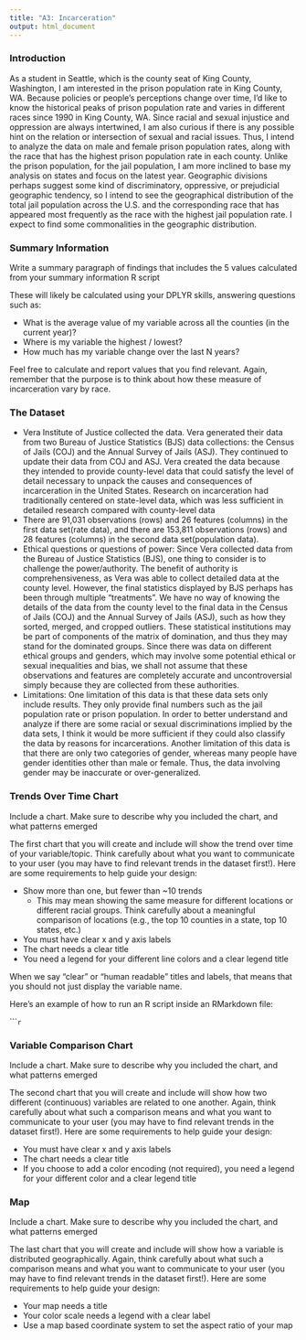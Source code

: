 ```yaml
---
title: "A3: Incarceration"
output: html_document
---
```


### Introduction

As a student in Seattle, which is the county seat of King County, Washington, I am interested in the prison population rate in King County, WA. Because policies or people's perceptions change over time, I'd like to know the historical peaks of prison population rate and varies in different races since 1990 in King County, WA. Since racial and sexual injustice and oppression are always intertwined, I am also curious if there is any possible hint on the relation or intersection of sexual and racial issues. Thus, I intend to analyze the data on male and female prison population rates, along with the race that has the highest prison population rate in each county. Unlike the prison population, for the jail population, I am more inclined to base my analysis on states and focus on the latest year. Geographic divisions perhaps suggest some kind of discriminatory, oppressive, or prejudicial geographic tendency, so I intend to see the geographical distribution of the total jail population across the U.S. and the corresponding race that has appeared most frequently as the race with the highest jail population rate. I expect to find some commonalities in the geographic distribution.

### Summary Information

Write a summary paragraph of findings that includes the 5 values calculated from your summary information R script

These will likely be calculated using your DPLYR skills, answering questions such as: 

- What is the average value of my variable across all the counties (in the current year)?
- Where is my variable the highest / lowest?
- How much has my variable change over the last N years?

Feel free to calculate and report values that you find relevant. Again, remember that the purpose is to think about how these measure of incarceration vary by race.

### The Dataset

* Vera Institute of Justice collected the data. Vera generated their data from two Bureau of Justice Statistics (BJS) data collections: the Census of Jails (COJ) and the Annual Survey of Jails (ASJ). They continued to update their data from COJ and ASJ. Vera created the data because they intended to provide county-level data that could satisfy the level of detail necessary to unpack the causes and consequences of incarceration in the United States. Research on incarceration had traditionally centered on state-level data, which was less sufficient in detailed research compared with county-level data
* There are 91,031 observations (rows) and 26 features (columns) in the first data set(rate data), and there are 153,811 observations (rows) and 28 features (columns) in the second data set(population data).
* Ethical questions or questions of power: Since Vera collected data from the Bureau of Justice Statistics (BJS), one thing to consider is to challenge the power/authority. The benefit of authority is comprehensiveness, as Vera was able to collect detailed data at the county level. However, the final statistics displayed by BJS perhaps has been through multiple "treatments". We have no way of knowing the details of the data from the county level to the final data in the Census of Jails (COJ) and the Annual Survey of Jails (ASJ), such as how they sorted, merged, and cropped outliers. These statistical institutions may be part of components of the matrix of domination, and thus they may stand for the dominated groups. Since there was data on different ethical groups and genders, which may involve some potential ethical or sexual inequalities and bias, we shall not assume that these observations and features are completely accurate and uncontroversial simply because they are collected from these authorities.
* Limitations: One limitation of this data is that these data sets only include results. They only provide final numbers such as the jail population rate or prison population. In order to better understand and analyze if there are some racial or sexual discriminations implied by the data sets, I think it would be more sufficient if they could also classify the data by reasons for incarcerations. Another limitation of this data is that there are only two categories of gender, whereas many people have gender identities other than male or female. Thus, the data involving gender may be inaccurate or over-generalized.

### Trends Over Time Chart

Include a chart. Make sure to describe why you included the chart, and what patterns emerged

The first chart that you will create and include will show the trend over time of your variable/topic. Think carefully about what you want to communicate to your user (you may have to find relevant trends in the dataset first!). Here are some requirements to help guide your design:

- Show more than one, but fewer than ~10 trends
  - This may mean showing the same measure for different locations or different racial groups. Think carefully about a meaningful comparison of locations (e.g., the top 10 counties in a state, top 10 states, etc.)
- You must have clear x and y axis labels
- The chart needs a clear title 
- You need a legend for your different line colors and a clear legend title

When we say "clear" or "human readable" titles and labels, that means that you should not just display the variable name.

Here's an example of how to run an R script inside an RMarkdown file:

``````r
```

### Variable Comparison Chart

Include a chart. Make sure to describe why you included the chart, and what patterns emerged

The second chart that you will create and include will show how two different (continuous) variables are related to one another. Again, think carefully about what such a comparison means and what you want to communicate to your user (you may have to find relevant trends in the dataset first!). Here are some requirements to help guide your design:

- You must have clear x and y axis labels
- The chart needs a clear title 
- If you choose to add a color encoding (not required), you need a legend for your different color and a clear legend title

### Map

Include a chart. Make sure to describe why you included the chart, and what patterns emerged

The last chart that you will create and include will show how a variable is distributed geographically. Again, think carefully about what such a comparison means and what you want to communicate to your user (you may have to find relevant trends in the dataset first!). Here are some requirements to help guide your design:

- Your map needs a title
- Your color scale needs a legend with a clear label
- Use a map based coordinate system to set the aspect ratio of your map

